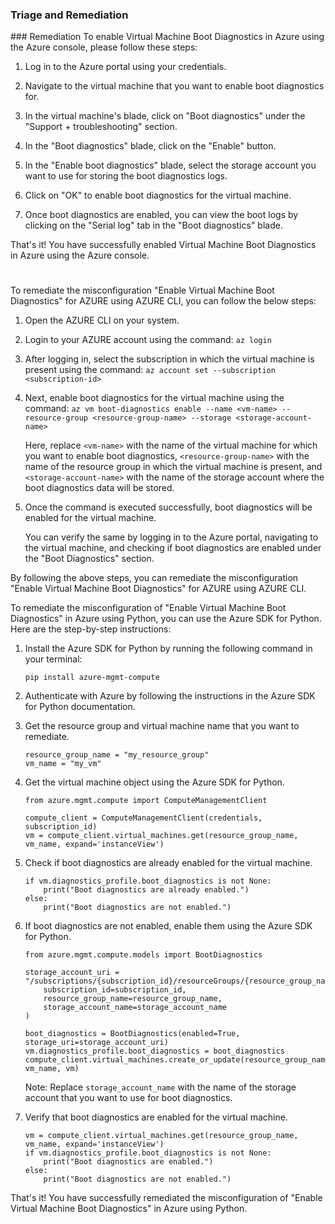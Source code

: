
### Triage and Remediation
<Tabs>
<Tab title='Remediation'>
### Remediation

<AccordionGroup>
<Accordion title='Using Console' defaultOpen='true'>
To enable Virtual Machine Boot Diagnostics in Azure using the Azure console, please follow these steps:

1. Log in to the Azure portal using your credentials.

2. Navigate to the virtual machine that you want to enable boot diagnostics for.

3. In the virtual machine's blade, click on "Boot diagnostics" under the "Support + troubleshooting" section.

4. In the "Boot diagnostics" blade, click on the "Enable" button.

5. In the "Enable boot diagnostics" blade, select the storage account you want to use for storing the boot diagnostics logs.

6. Click on "OK" to enable boot diagnostics for the virtual machine.

7. Once boot diagnostics are enabled, you can view the boot logs by clicking on the "Serial log" tab in the "Boot diagnostics" blade.

That's it! You have successfully enabled Virtual Machine Boot Diagnostics in Azure using the Azure console.

#
</Accordion>

<Accordion title='Using CLI'>
To remediate the misconfiguration "Enable Virtual Machine Boot Diagnostics" for AZURE using AZURE CLI, you can follow the below steps:

1. Open the AZURE CLI on your system.

2. Login to your AZURE account using the command: `az login`

3. After logging in, select the subscription in which the virtual machine is present using the command: `az account set --subscription <subscription-id>`

4. Next, enable boot diagnostics for the virtual machine using the command: `az vm boot-diagnostics enable --name <vm-name> --resource-group <resource-group-name> --storage <storage-account-name>`

   Here, replace `<vm-name>` with the name of the virtual machine for which you want to enable boot diagnostics, `<resource-group-name>` with the name of the resource group in which the virtual machine is present, and `<storage-account-name>` with the name of the storage account where the boot diagnostics data will be stored.

5. Once the command is executed successfully, boot diagnostics will be enabled for the virtual machine.

   You can verify the same by logging in to the Azure portal, navigating to the virtual machine, and checking if boot diagnostics are enabled under the "Boot Diagnostics" section.

By following the above steps, you can remediate the misconfiguration "Enable Virtual Machine Boot Diagnostics" for AZURE using AZURE CLI.
</Accordion>

<Accordion title='Using Python'>
To remediate the misconfiguration of "Enable Virtual Machine Boot Diagnostics" in Azure using Python, you can use the Azure SDK for Python. Here are the step-by-step instructions:

1. Install the Azure SDK for Python by running the following command in your terminal:

   `pip install azure-mgmt-compute`

2. Authenticate with Azure by following the instructions in the Azure SDK for Python documentation.

3. Get the resource group and virtual machine name that you want to remediate.

   ```
   resource_group_name = "my_resource_group"
   vm_name = "my_vm"
   ```

4. Get the virtual machine object using the Azure SDK for Python.

   ```
   from azure.mgmt.compute import ComputeManagementClient

   compute_client = ComputeManagementClient(credentials, subscription_id)
   vm = compute_client.virtual_machines.get(resource_group_name, vm_name, expand='instanceView')
   ```

5. Check if boot diagnostics are already enabled for the virtual machine.

   ```
   if vm.diagnostics_profile.boot_diagnostics is not None:
       print("Boot diagnostics are already enabled.")
   else:
       print("Boot diagnostics are not enabled.")
   ```

6. If boot diagnostics are not enabled, enable them using the Azure SDK for Python.

   ```
   from azure.mgmt.compute.models import BootDiagnostics

   storage_account_uri = "/subscriptions/{subscription_id}/resourceGroups/{resource_group_name}/providers/Microsoft.Storage/storageAccounts/{storage_account_name}".format(
       subscription_id=subscription_id,
       resource_group_name=resource_group_name,
       storage_account_name=storage_account_name
   )

   boot_diagnostics = BootDiagnostics(enabled=True, storage_uri=storage_account_uri)
   vm.diagnostics_profile.boot_diagnostics = boot_diagnostics
   compute_client.virtual_machines.create_or_update(resource_group_name, vm_name, vm)
   ```

   Note: Replace `storage_account_name` with the name of the storage account that you want to use for boot diagnostics.

7. Verify that boot diagnostics are enabled for the virtual machine.

   ```
   vm = compute_client.virtual_machines.get(resource_group_name, vm_name, expand='instanceView')
   if vm.diagnostics_profile.boot_diagnostics is not None:
       print("Boot diagnostics are enabled.")
   else:
       print("Boot diagnostics are not enabled.")
   ```

That's it! You have successfully remediated the misconfiguration of "Enable Virtual Machine Boot Diagnostics" in Azure using Python.
</Accordion>

</AccordionGroup>
</Tab>
</Tabs>
